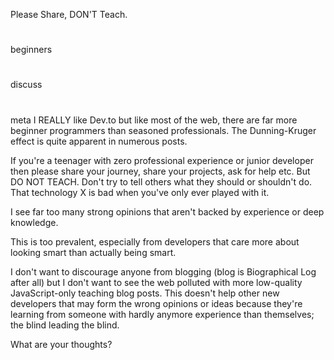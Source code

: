 Please Share, DON'T Teach.

#

beginners

#

discuss

#

meta
I REALLY like Dev.to but like most of the web, there are far more beginner programmers than seasoned professionals. The Dunning-Kruger effect is quite apparent in numerous posts.

If you're a teenager with zero professional experience or junior developer then please share your journey, share your projects, ask for help etc. But DO NOT TEACH. Don't try to tell others what they should or shouldn't do. That technology X is bad when you've only ever played with it.

I see far too many strong opinions that aren't backed by experience or deep knowledge.

This is too prevalent, especially from developers that care more about looking smart than actually being smart.

I don't want to discourage anyone from blogging (blog is Biographical Log after all) but I don't want to see the web polluted with more low-quality JavaScript-only teaching blog posts. This doesn't help other new developers that may form the wrong opinions or ideas because they're learning from someone with hardly anymore experience than themselves; the blind leading the blind.

What are your thoughts?
